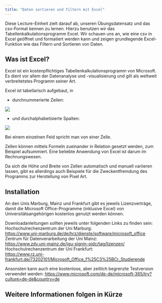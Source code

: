 ```yaml
---
title: "Daten sortieren und filtern mit Excel"
---
```

Diese Lecture-Einheit zielt darauf ab, unseren Übungsdatensatz und das csv-Format kennen zu lernen. Hierzu benutzen wir das Tabellenkalkulationsprogramm Excel. Wir schauen uns an, wie eine csv in Excel geöffnet und formatiert werden kann und zeigen grundlegende Excel-Funktion wie das Filtern und Sortieren von Daten.

## Was ist Excel?
Excel ist ein kostenpflichtiges Tabellenkalkulationsprogramm von Microsoft. 
Es dient vor allem der Datenanalyse und -visualisierung und gilt als weltweit verbreitetstes Programm seiner Art.

Excel ist tabellarisch aufgebaut, in  

- durchnummerierte Zeilen:

![](img/00_Excel_Zeile.png)

- und durchalphabetisierte Spalten:

![](img/00_Excel_Spalte.png)

Bei einem einzelnen Feld spricht man von einer Zelle. 

Zellen können mittels Formeln zueinander in Relation gesetzt werden, zum Beispiel aufsummiert. Eine beliebte Anwendung von Excel ist darum im Rechnungswesen. 

Da sich die Höhe und Breite von Zellen automatisch und manuell variieren lassen, gibt es allerdings auch Beispiele für die Zweckentfremdung des Programms zur Herstellung von Pixel Art.

## Installation
An den Unis Marburg, Mainz und Frankfurt gibt es jeweils Lizenzverträge, damit die Microsoft Office-Programme (inklusive Excel) von Universitätsangehörigen kostenlos genutzt werden können. 

Downloadanleitungen sollten jeweils unter folgenden Links zu finden sein:  
Hochschulrechenzentrum der Uni Marburg:  
[https://www.uni-marburg.de/de/hrz/dienste/software/microsoft_office](https://www.uni-marburg.de/de/hrz/dienste/software/microsoft_office)  
Zentrum für Datenverarbeitung der Uni Mainz:  
[https://www.zdv.uni-mainz.de/jgu-signin-oidc/tag/lizenzen/](https://www.zdv.uni-mainz.de/jgu-signin-oidc/tag/lizenzen/)  
Hochschulrechenzentrum der Uni Frankfurt:  
[https://www.rz.uni-frankfurt.de/73202101/Microsoft_Office_f%25C3%25BCr_Studierende](https://www.rz.uni-frankfurt.de/73202101/Microsoft_Office_f%25C3%25BCr_Studierende)  

Ansonsten kann auch eine kostenlose, aber zeitlich begrenzte Testversion verwendet werden: [https://www.microsoft.com/de-de/microsoft-365/try?culture=de-de&country=de](https://www.microsoft.com/de-de/microsoft-365/try?culture=de-de&country=de)

## Weitere Informationen folgen in Kürze